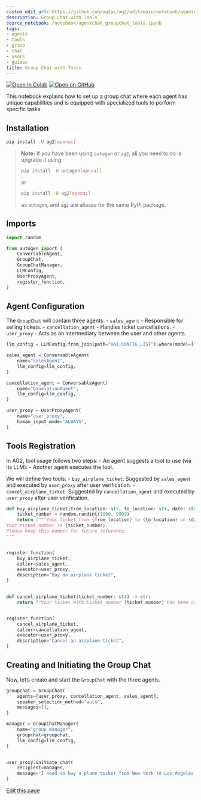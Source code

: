 ```yaml
---
custom_edit_url: https://github.com/ag2ai/ag2/edit/main/notebook/agentchat_groupchat_tools.ipynb
description: Group Chat with Tools
source_notebook: /notebook/agentchat_groupchat_tools.ipynb
tags:
- agents
- tools
- group
- chat
- users
- guides
title: Group Chat with Tools
---
```


<a href="https://colab.research.google.com/github/ag2ai/ag2/blob/main/notebook/agentchat_groupchat_tools.ipynb" class="colab-badge" target="_blank"><img noZoom src="https://colab.research.google.com/assets/colab-badge.svg" alt="Open In Colab" /></a>
<a href="https://github.com/ag2ai/ag2/blob/main/notebook/agentchat_groupchat_tools.ipynb" class="github-badge" target="_blank"><img noZoom src="https://img.shields.io/badge/Open%20on%20GitHub-grey?logo=github" alt="Open on GitHub" /></a>




This notebook explains how to set up a group chat where each agent has
unique capabilities and is equipped with specialized tools to perform
specific tasks.

## Installation


```bash
pip install -U ag2[openai]
```

> **Note:** If you have been using `autogen` or `ag2`, all you need to
> do is upgrade it using:
>
>
> ```bash
> pip install -U autogen[openai]
> ```
>
> or
>
>
> ```bash
> pip install -U ag2[openai]
> ```
>
> as `autogen`, and `ag2` are aliases for the same PyPI package.

## Imports


```python
import random

from autogen import (
    ConversableAgent,
    GroupChat,
    GroupChatManager,
    LLMConfig,
    UserProxyAgent,
    register_function,
)
```

## Agent Configuration

The `GroupChat` will contain three agents: - `sales_agent` - Responsible
for selling tickets. - `cancellation_agent` - Handles ticket
cancellations. - `user_proxy` - Acts as an intermediary between the user
and other agents.


```python
llm_config = LLMConfig.from_json(path="OAI_CONFIG_LIST").where(model=["gpt-4o-mini"])

sales_agent = ConversableAgent(
    name="SalesAgent",
    llm_config=llm_config,
)

cancellation_agent = ConversableAgent(
    name="CanelationAgent",
    llm_config=llm_config,
)

user_proxy = UserProxyAgent(
    name="user_proxy",
    human_input_mode="ALWAYS",
)
```

## Tools Registration

In AG2, tool usage follows two steps: - An agent suggests a tool to use
(via its LLM). - Another agent executes the tool.

We will define two tools: - `buy_airplane_ticket`: Suggested by
`sales_agent` and executed by `user_proxy` after user verification. -
`cancel_airplane_ticket`: Suggested by `cancellation_agent` and executed
by `user_proxy` after user verification.


```python
def buy_airplane_ticket(from_location: str, to_location: str, date: str) -> str:
    ticket_number = random.randint(1000, 9999)
    return f"""Your ticket from {from_location} to {to_location} on {date} has been booked.
Your ticket number is {ticket_number}.
Please keep this number for future reference.
"""


register_function(
    buy_airplane_ticket,
    caller=sales_agent,
    executor=user_proxy,
    description="Buy an airplane ticket",
)


def cancel_airplane_ticket(ticket_number: str) -> str:
    return f"Your ticket with ticket number {ticket_number} has been canceled"


register_function(
    cancel_airplane_ticket,
    caller=cancellation_agent,
    executor=user_proxy,
    description="Cancel an airplane ticket",
)
```

## Creating and Initiating the Group Chat

Now, let’s create and start the `GroupChat` with the three agents.


```python
groupchat = GroupChat(
    agents=[user_proxy, cancellation_agent, sales_agent],
    speaker_selection_method="auto",
    messages=[],
)

manager = GroupChatManager(
    name="group_manager",
    groupchat=groupchat,
    llm_config=llm_config,
)


user_proxy.initiate_chat(
    recipient=manager,
    message="I need to buy a plane ticket from New York to Los Angeles on 12th of April 2025",
)
```

<div className="edit-url-container">
    <a className="edit-url" href="https://github.com/ag2ai/ag2/edit/main/notebook/agentchat_groupchat_tools.ipynb" target='_blank'><Icon icon="pen" iconType="solid" size="13px"/> Edit this page</a>
</div>

